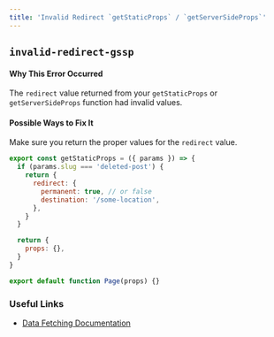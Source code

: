 ```yaml
---
title: 'Invalid Redirect `getStaticProps` / `getServerSideProps`'
---
```


## `invalid-redirect-gssp`

#### Why This Error Occurred

The `redirect` value returned from your `getStaticProps` or `getServerSideProps` function had invalid values.

#### Possible Ways to Fix It

Make sure you return the proper values for the `redirect` value.

```js filename="pages/blog/[slug].js"
export const getStaticProps = ({ params }) => {
  if (params.slug === 'deleted-post') {
    return {
      redirect: {
        permanent: true, // or false
        destination: '/some-location',
      },
    }
  }

  return {
    props: {},
  }
}

export default function Page(props) {}
```

### Useful Links

- [Data Fetching Documentation](/docs/pages/building-your-application/data-fetching/get-static-props)
